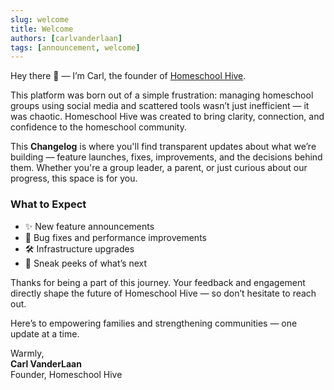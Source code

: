 ```yaml
---
slug: welcome
title: Welcome
authors: [carlvanderlaan]
tags: [announcement, welcome]
---
```


Hey there 👋 — I’m Carl, the founder of [Homeschool Hive](https://homeschoolhive.co/).

This platform was born out of a simple frustration: managing homeschool groups using social media and scattered tools wasn’t just inefficient — it was chaotic. Homeschool Hive was created to bring clarity, connection, and confidence to the homeschool community.

<!-- truncate -->

This **Changelog** is where you'll find transparent updates about what we’re building — feature launches, fixes, improvements, and the decisions behind them. Whether you're a group leader, a parent, or just curious about our progress, this space is for you.

### What to Expect

- ✨ New feature announcements
- 🐛 Bug fixes and performance improvements
- 🛠️ Infrastructure upgrades
- 📣 Sneak peeks of what’s next

Thanks for being a part of this journey. Your feedback and engagement directly shape the future of Homeschool Hive — so don’t hesitate to reach out.

Here’s to empowering families and strengthening communities — one update at a time.

Warmly,  
**Carl VanderLaan**  
Founder, Homeschool Hive